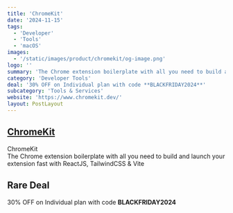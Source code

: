 ```yaml
---
title: 'ChromeKit'
date: '2024-11-15'
tags:
  - 'Developer'
  - 'Tools'
  - 'macOS'
images:
  - '/static/images/product/chromekit/og-image.png'
logo: ''
summary: 'The Chrome extension boilerplate with all you need to build and launch your extension fast with ReactJS, TailwindCSS & Vite'
category: 'Developer Tools'
deal: '30% OFF on Individual plan with code **BLACKFRIDAY2024**'
subcategory: 'Tools & Services'
website: 'https://www.chromekit.dev/'
layout: PostLayout
---
```


## [ChromeKit](https://www.chromekit.dev/)

ChromeKit <br/>
The Chrome extension boilerplate with all you need to build and launch your extension fast with ReactJS, TailwindCSS & Vite

## Rare Deal

30% OFF on Individual plan with code **BLACKFRIDAY2024**
